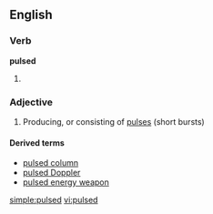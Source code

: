 ==English==

===Verb===
'''pulsed'''

# {{past of|[[pulse]]}}

===Adjective===
{{en-adj|-}}

# Producing, or consisting of [[pulse]]s (short bursts)

====Derived terms====
*[[pulsed column]]
*[[pulsed Doppler]]
*[[pulsed energy weapon]]

[[simple:pulsed]]
[[vi:pulsed]]
